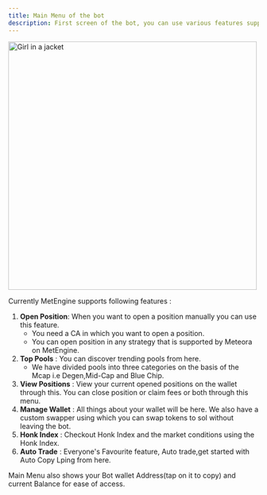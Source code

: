 ```yaml
---
title: Main Menu of the bot
description: First screen of the bot, you can use various features supported by the bot from here  ☄️
---
```

<img src="../../../wallet.png" alt="Girl in a jacket" width="500" height="500"></img>

Currently MetEngine supports following features :
1. **Open Position**: When you want to open a position manually you can use this feature.
    - You need a CA in which you want to open a position.
    - You can open position in any strategy that is supported by Meteora on MetEngine.
2. **Top Pools** : You can discover trending pools from here.
    - We have divided pools into three categories on the basis of the Mcap i.e Degen,Mid-Cap and Blue Chip.
3. **View Positions** : View your current opened positions on the wallet through this. You can close position or claim fees or both through this menu.
4. **Manage Wallet** : All things about your wallet will be here. We also have a custom swapper using which you can swap tokens to sol without leaving the bot.
5. **Honk Index** : Checkout Honk Index and the market conditions using the Honk Index.
6. **Auto Trade** : Everyone's Favourite feature, Auto trade,get started with Auto Copy Lping from here.

<Callout>Main Menu also shows your Bot wallet Address(tap on it to copy) and current Balance for ease of access.</Callout>